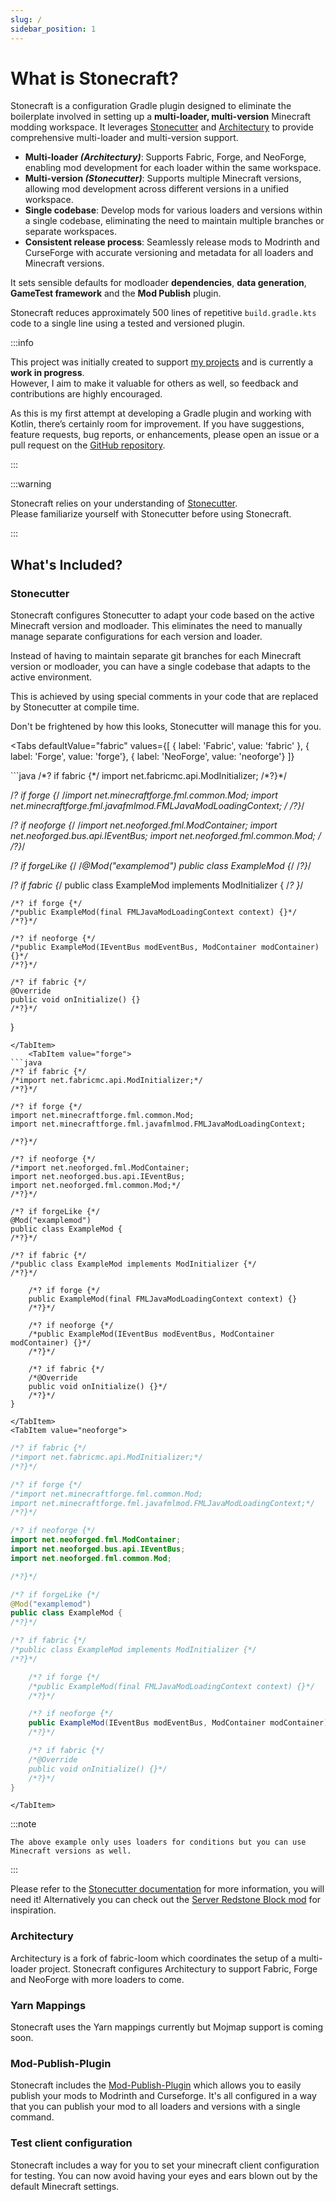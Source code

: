 ```yaml
---
slug: /
sidebar_position: 1
---
```



# What is Stonecraft?

Stonecraft is a configuration Gradle plugin designed to eliminate the boilerplate involved in setting up a **multi-loader, multi-version** Minecraft modding workspace. It leverages [Stonecutter][stonecutter] and [Architectury][architectury] to provide comprehensive multi-loader and multi-version support.

- **Multi-loader _(Architectury)_**: Supports Fabric, Forge, and NeoForge, enabling mod development for each loader within the same workspace.
- **Multi-version _(Stonecutter)_**: Supports multiple Minecraft versions, allowing mod development across different versions in a unified workspace.
- **Single codebase**: Develop mods for various loaders and versions within a single codebase, eliminating the need to maintain multiple branches or separate workspaces.
- **Consistent release process**: Seamlessly release mods to Modrinth and CurseForge with accurate versioning and metadata for all loaders and Minecraft versions.

It sets sensible defaults for modloader **dependencies**, **data generation**, **GameTest framework** and the **Mod Publish** plugin.

Stonecraft reduces approximately 500 lines of repetitive `build.gradle.kts` code to a single line using a tested and versioned plugin.

:::info

This project was initially created to support [my projects](https://modrinth.com/user/meza) and is currently a **work in progress**. <br/>
However, I aim to make it valuable for others as well, so feedback and contributions are highly encouraged.

As this is my first attempt at developing a Gradle plugin and working with Kotlin, there’s certainly room for improvement. If you have suggestions, feature requests, bug reports, or enhancements, please open an issue or a pull request on the [GitHub repository][github].

:::

:::warning

Stonecraft relies on your understanding of [Stonecutter][stonecutter].<br/>Please familiarize yourself with Stonecutter before using Stonecraft.

:::

## What's Included?

### Stonecutter

Stonecraft configures Stonecutter to adapt your code based on the active Minecraft version and modloader.
This eliminates the need to manually manage separate configurations for each version and loader.

Instead of having to maintain separate git branches for each Minecraft version or modloader,
you can have a single codebase that adapts to the active environment.

This is achieved by using special comments in your code that are replaced by Stonecutter at compile time.

Don't be frightened by how this looks, Stonecutter will manage this for you.

<Tabs
    defaultValue="fabric"
    values={[
        { label: 'Fabric', value: 'fabric' },
        { label: 'Forge', value: 'forge'},
        { label: 'NeoForge', value: 'neoforge'}
    ]}
>
<TabItem value="fabric">
```java
/*? if fabric {*/
import net.fabricmc.api.ModInitializer;
/*?}*/

/*? if forge {*/
/*import net.minecraftforge.fml.common.Mod;
import net.minecraftforge.fml.javafmlmod.FMLJavaModLoadingContext;
*/
/*?}*/

/*? if neoforge {*/
/*import net.neoforged.fml.ModContainer;
import net.neoforged.bus.api.IEventBus;
import net.neoforged.fml.common.Mod;
*/
/*?}*/

/*? if forgeLike {*/
/*@Mod("examplemod")
public class ExampleMod {*/
/*?}*/

/*? if fabric {*/
public class ExampleMod implements ModInitializer {
/*? }*/

    /*? if forge {*/
    /*public ExampleMod(final FMLJavaModLoadingContext context) {}*/
    /*?}*/

    /*? if neoforge {*/
    /*public ExampleMod(IEventBus modEventBus, ModContainer modContainer) {}*/
    /*?}*/

    /*? if fabric {*/
    @Override
    public void onInitialize() {}
    /*?}*/
}

```
</TabItem>
    <TabItem value="forge">
```java
/*? if fabric {*/
/*import net.fabricmc.api.ModInitializer;*/
/*?}*/

/*? if forge {*/
import net.minecraftforge.fml.common.Mod;
import net.minecraftforge.fml.javafmlmod.FMLJavaModLoadingContext;

/*?}*/

/*? if neoforge {*/
/*import net.neoforged.fml.ModContainer;
import net.neoforged.bus.api.IEventBus;
import net.neoforged.fml.common.Mod;*/
/*?}*/

/*? if forgeLike {*/
@Mod("examplemod")
public class ExampleMod {
/*?}*/

/*? if fabric {*/
/*public class ExampleMod implements ModInitializer {*/
/*?}*/

    /*? if forge {*/
    public ExampleMod(final FMLJavaModLoadingContext context) {}
    /*?}*/

    /*? if neoforge {*/
    /*public ExampleMod(IEventBus modEventBus, ModContainer modContainer) {}*/
    /*?}*/

    /*? if fabric {*/
    /*@Override
    public void onInitialize() {}*/
    /*?}*/
}

```

    </TabItem>
    <TabItem value="neoforge">
```java
/*? if fabric {*/
/*import net.fabricmc.api.ModInitializer;*/
/*?}*/

/*? if forge {*/
/*import net.minecraftforge.fml.common.Mod;
import net.minecraftforge.fml.javafmlmod.FMLJavaModLoadingContext;*/
/*?}*/

/*? if neoforge {*/
import net.neoforged.fml.ModContainer;
import net.neoforged.bus.api.IEventBus;
import net.neoforged.fml.common.Mod;

/*?}*/

/*? if forgeLike {*/
@Mod("examplemod")
public class ExampleMod {
/*?}*/

/*? if fabric {*/
/*public class ExampleMod implements ModInitializer {*/
/*?}*/

    /*? if forge {*/
    /*public ExampleMod(final FMLJavaModLoadingContext context) {}*/
    /*?}*/

    /*? if neoforge {*/
    public ExampleMod(IEventBus modEventBus, ModContainer modContainer) {}
    /*?}*/

    /*? if fabric {*/
    /*@Override
    public void onInitialize() {}*/
    /*?}*/
}

```
    </TabItem>
</Tabs>

:::note

    The above example only uses loaders for conditions but you can use Minecraft versions as well.

:::

Please refer to the [Stonecutter documentation][stonecutter] for more information, you will need it!
Alternatively you can check out the [Server Redstone Block mod](https://github.com/meza/ServerRedstoneBlock/tree/main)
for inspiration.

### Architectury

Architectury is a fork of fabric-loom which coordinates the setup of a multi-loader project.
Stonecraft configures Architectury to support Fabric, Forge and NeoForge with more loaders to come.

### Yarn Mappings

Stonecraft uses the Yarn mappings currently but Mojmap support is coming soon.

### Mod-Publish-Plugin

Stonecraft includes the [Mod-Publish-Plugin](https://modmuss50.github.io/mod-publish-plugin/) which allows you to easily
publish your mods to Modrinth and Curseforge.
It's all configured in a way that you can publish your mod to all loaders and versions with a single command.

### Test client configuration

Stonecraft includes a way for you to set your minecraft client configuration for testing.
You can now avoid having your eyes and ears blown out by the default Minecraft settings.


[stonecutter]: https://stonecutter.kikugie.dev/
[architectury]: https://docs.architectury.dev/
[github]: https://github.com/meza/Stonecraft
